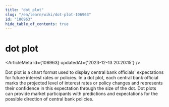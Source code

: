 ```yaml
---
title: "dot plot"
slug: "/en/learn/wiki/dot-plot-106963"
id: "106963"
hide_table_of_contents: true
---
```



# dot plot

<ArticleMeta id={106963} updatedAt={'2023-12-13 20:20:15'} />
<div className='border-solid border-b border-t-0 my-4 border-[var(--ifm-color-gray-300)]' />

Dot plot is a chart format used to display central bank officials' expectations for future interest rates or policies. In a dot plot, each central bank official marks the projected level of interest rates or policy changes and represents their confidence in this expectation through the size of the dot. Dot plots can provide market participants with predictions and expectations for the possible direction of central bank policies.
